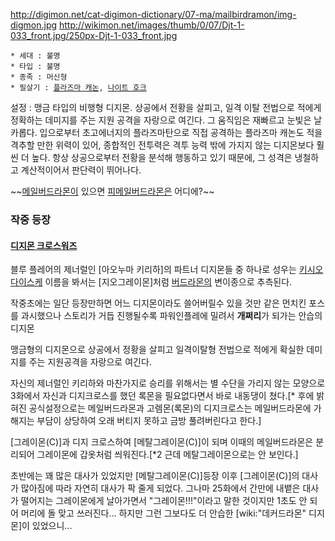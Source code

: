http://digimon.net/cat-digimon-dictionary/07-ma/mailbirdramon/img-digmon.jpg http://wikimon.net/images/thumb/0/07/Djt-1-033_front.jpg/250px-Djt-1-033_front.jpg

 * 세대 : 불명
 * 타입 : 불명
 * 종족 : 머신형
 * 필살기 : [[플라즈마 캐논]], [[나이트 호크]]

설정 : 맹금 타입의 비행형 디지몬. 상공에서 전황을 살피고, 일격 이탈 전법으로 적에게 정확하는 데미지를 주는 지원 공격을 자랑으로 여긴다. 그 움직임은 재빠르고 눈빛은 날카롭다. 입으로부터 초고에너지의 플라즈마탄으로 직접 공격하는 플라즈마 캐논도 적을 격추할 만한 위력이 있어, 종합적인 전투력은 격투 능력 밖에 가지지 않는 디지몬보다 훨씬 더 높다. 항상 상공으로부터 전황을 분석해 행동하고 있기 때문에, 그 성격은 냉철하고 계산적이어서 판단력이 뛰어나다.

~~[[메일]]버드라몬이 있으면 [[피메일]]버드라몬은 어디에?~~
=== 작중 등장 ===
==== [[디지몬 크로스워즈]] ====

블루 플레어의 제너럴인 [아오누마 키리하]의 파트너 디지몬들 중 하나로 성우는 [[키시오 다이스케]]
이름을 봐서는 [지오그레이몬]처럼 [[버드라몬]]의 변이종으로 추측된다.

작중초에는 일단 등장만하면 어느 디지몬이라도 쓸어버릴수 있을 것만 같은 먼치킨 포스를 과시했으나 스토리가 거듭 진행될수록 파워인플레에 밀려서 '''개쩌리'''가 되가는 안습의 디지몬

맹금형의 디지몬으로 상공에서 정황을 살피고 일격이탈형 전법으로 적에게 확실한 데미지를 주는 지원공격을 자랑으로 여긴다.

자신의 제너럴인 키리하와 마찬가지로 승리를 위해서는 별 수단을 가리지 않는 모양으로 3화에서 자신과 디지크로스를 했던 록몬을 필요없다면서 바로 내동댕이 쳤다.[* 후에 밝혀진 공식설정으로는 메일버드라몬과 고렘몬(록몬)의 디지크로스는 메일버드라몬에 가해지는 부담이 상당하여 오래 버티지 못하고 금방 풀려버린다고 한다.]

[그레이몬(C)]과 디지 크로스하여 [메탈그레이몬(C)]이 되며 이때의 메일버드라몬은 분리되어 그레이몬에 갑옷처럼 씌워진다.[*2 근데 메탈그레이몬으로는 안 보인다.] 

초반에는 꽤 많은 대사가 있었지만 [메탈그레이몬(C)]등장 이후 [그레이몬(C)]의 대사가 많아짐에 따라 자연히 대사가 팍 줄게 되었다. 그나마 25화에서 간만에 내뱉은 대사가 떨어지는 그레이몬에게 날아가면서 "그레이몬!!!"이라고 말한 것이지만 1초도 안 되어 머리에 돌 맞고 쓰러진다... 하지만 그런 그보다도 더 안습한 [wiki:"데커드라몬" 디지몬]이 있었으니...

